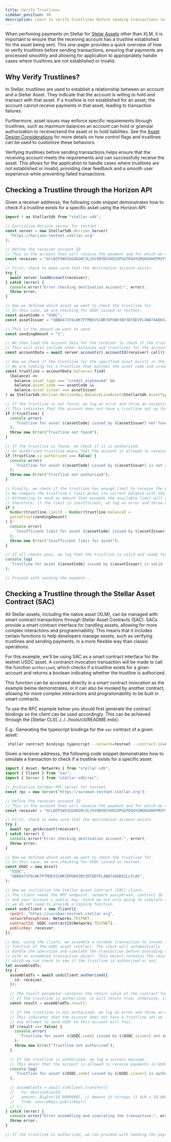 ```yaml
---
title: Verify Trustlines
sidebar_position: 40
description: Learn to verify trustlines before sending transactions to Stellar.
---
```



When perfoming payments on Stellar for [Stelar Assets](../../../../docs/tokens) other than XLM, it is important to ensure that the receiving account has a trustline established for the asset being sent. This one-pager provides a quick overview of how to verify trustlines before sending transactions, ensuring that payments are processed smoothly and allowing for application to appropriately handle cases where trustlines are not established or invalid.

## Why Verify Trustlines?

In Stellar, trustlines are used to establish a relationship between an account and a Stellar Asset. They indicate that the account is willing to hold and transact with that asset. If a trustline is not established for an asset, the account cannot receive payments in that asset, leading to transaction failures.

Furthermore, asset issues may enforce specific requirements through trustlines, such as maximum balances an account can hold or granular authorization to receive/send the asset or to hold liabilities. See the [Asset Design Considerations](../../../../docs/tokens/control-asset-access.mdx) for more details on how control flags and trustlines can be used to customize these behaviors.

Verifying trustlines before sending transactions helps ensure that the receiving account meets the requirements and can successfully receive the asset. This allows for the application to handle cases where trustlines are not established or invalid, providing clear feedback and a smooth user experience while preventing failed transactions.

## Checking a Trustline through the Horizon API

Given a receiver addresss, the following code snippet demonstrates how to check if a trustline exists for a specific asset using the Horizon API:

<CodeExample>

```js
import * as StellarSdk from "stellar-sdk";

// Initialize Horizon server for testnet
const server = new StellarSdk.Horizon.Server(
  "https://horizon-testnet.stellar.org"
);

// Define the receiver account ID
// This is the account that will receive the payment and for which we will check the trustline.
const receiver = "GCLNZP3WX3GG4D2HC3L2VVXNYBSVHO2OPGGTDQ4YGBQOUXHHTM3FSBNH";

// First, check to make sure that the destination account exists.
try {
  await server.loadAccount(receiver);
} catch (error) {
  console.error("Error checking destination account:", error);
  throw error;
}

// Now we defined which asset we want to check the trustline for.
// In this case, we are checking for USDC issued in testnet.
const assetCode = "USDC";
const assetIssuer = "GBBD47IF6LWK7P7MDEVSCWR7DPUWV3NY3DTQEVFL4NAT4AQH3ZLLFLA5";

// This is the amount we want to send.
const sendingAmount = "1";

// We then load the account data for the receiver to check if the trustline exists.
// This will also include other balances and trustlines for the account.
const accountData = await server.accounts().accountId(receiver).call();

// Now we check if the trustline for the specified asset exists in the account data.
// We are looking for a trustline that matches the asset code and issuer.
const trustline = accountData.balances.find(
  (balance) =>
    balance.asset_type === "credit_alphanum4" &&
    balance.asset_code === assetCode &&
    balance.asset_issuer === assetIssuer
) as StellarSdk.Horizon.HorizonApi.BalanceLineAsset<StellarSdk.AssetType.credit4>;

// If the trustline is not found, we log an error and throw an exception.
// This indicates that the account does not have a trustline set up for the specified asset.
if (!trustline) {
  console.error(
    `Trustline for asset ${assetCode} issued by ${assetIssuer} not found for account ${receiver}.`
  );
  throw new Error("Trustline not found");
}

// If the trustline is found, we check if it is authorized.
// An authorized trustline means that the account is allowed to receive payments.
if (trustline.is_authorized === false) {
  console.error(
    `Trustline for asset ${assetCode} issued by ${assetIssuer} is not authorized for account ${receiver}.`
  );
  throw new Error("Trustline not authorized");
}

// Finally, we check if the trustline has enough limit to receive the payment.
// We compare the trustline's limit minus its current balance with the amount we want to send.
// Attempting to send an amount that exceeds the available limit will result in a failed transaction,
// therefore, if the limit is insufficient, we log an error and throw an exception.
if (
  Number(trustline.limit) - Number(trustline.balance) <
  parseFloat(sendingAmount)
) {
  console.error(
    `Insufficient limit for asset ${assetCode} issued by ${assetIssuer} in account ${receiver}.`
  );
  throw new Error("Insufficient limit for asset");
}

// If all checks pass, we log that the trustline is valid and ready for payment.
console.log(
  `Trustline for asset ${assetCode} issued by ${assetIssuer} is valid for account ${receiver}.`
);

// Proceed with sending the payment...
```

</CodeExample>

## Checking a Trustline through the Stellar Asset Contract (SAC)

All Stellar assets, including the native asset (XLM), can be managed with smart contract transactions through Stellar Asset Contracts (SAC). SACs provide a smart contract interface for handling assets, allowing for more complex interactions and programmability. This means that it includes certain functions to help developers manage assets, such as verifying trustlines and sending payments, in a more flexible way than classic operations.

For this example, we'll be using SAC as a smart contract interface for the testnet USDC asset. A contranct invocation transaction will be made to call the function `authorized`, which checks if a trustline exists for a given account and returns a boolean indicating whether the trustline is authorized.

This function can be accessed directly in a smart contract invocation as the example below demonstrates, or it can also be invoked by another contract, allowing for more complex interactions and programmability to be built in smart contracts.

<Alert>
  To use the RPC example below you should first generate the contract bindings so the
  client can be used accordingly. This can be achieved through the [Stellar
  CLI](../../../tools/cli/README.mdx).

E.g.: Generating the typescript bindings for the `sac` contract of a given asset:

```bash
 stellar contract bindings typescript --network=testnet --contract-id=CBIELTK6YBZJU5UP2WWQEUCYKLPU6AUNZ2BQ4WWFEIE3USCIHMXQDAMA --output-dir=./bindings
```

</Alert>

Given a receiver addresss, the following code snippet demonstrates how to simulate a transaction to check if a trustline exists for a specific asset:

<CodeExample>

```js
import { Asset, Networks } from "stellar-sdk";
import { Client } from "sac";
import { Server } from "stellar-sdk/rpc";

// Initialize Soroban RPC server for testnet
const rpc = new Server("https://soroban-testnet.stellar.org");

// Define the receiver account ID
// This is the account that will receive the payment and for which we will check the trustline.
const receiver = "GCLNZP3WX3GG4D2HC3L2VVXNYBSVHO2OPGGTDQ4YGBQOUXHHTM3FSBNH";

// First, check to make sure that the destination account exists.
try {
  await rpc.getAccount(receiver);
} catch (error) {
  console.error("Error checking destination account:", error);
  throw error;
}

// Now we defined which asset we want to check the trustline for.
// In this case, we are checking for USDC issued in testnet.
const USDC = new Asset(
  "USDC",
  "GBBD47IF6LWK7P7MDEVSCWR7DPUWV3NY3DTQEVFL4NAT4AQH3ZLLFLA5",
);

// Now we initialize the Stellar Asset Contract (SAC) client.
// The client needs the RPC endpoint, network passphrase, contract ID for the asset,
// and your account's public key. Since we are only going to simulate the transaction,
// we do not need to provide a signing function.
const usdcClient = new Client({
  rpcUrl: "https://soroban-testnet.stellar.org",
  networkPassphrase: Networks.TESTNET,
  contractId: USDC.contractId(Networks.TESTNET),
  publicKey: receiver,
});

// Now, using the client, we assemble a soroban transaction to invoke the transfer
// function of the USDC asset contract. The cient will automatically
// bundle the operation and simulate the transaction before providing us
// with an assembled transaction object. This object contains the result of the simulation,
// which we can check to see if the trustline is authorized or not.
let assembledTx;
try {
  assembledTx = await usdcClient.authorized({
    id: receiver,
  });

  // The result parameter contains the return value of the contract function.
  // If the trustline is authorized, it will return true; otherwise, it will return false.
  const result = assembledTx.result;

  // If the trustline is not authorized, we log an error and throw an exception.
  // This indicates that the account does not have a trustline set up for the specified asset and
  // any attempt to send USDC to this account will fail.
  if (result === false) {
    console.error(
      `Trustline for asset ${USDC.code} issued by ${USDC.issuer} not authorized for account ${receiver}.`,
    );
    throw new Error("Trustline not authorized");
  }

  // If the trustline is authorized, we log a success message.
  // This means that the account is allowed to receive payments in USDC.
  console.log(
    `Trustline for asset ${USDC.code} issued by ${USDC.issuer} is authorized for account ${receiver}.`,
  );

  // assembledTx = await xlmClient.transfer({
  //   to: destinationId,
  //   amount: BigInt(10_0000000), // Amount in stroops (1 XLM = 10,000,000 stroops)
  //   from: sourceKeys.publicKey(),
  // });
} catch (error) {
  console.error("Error assembling and simulating the transaction:", error);
  throw error;
}

// If the trustline is authorized, we can proceed with sending the payment...
```

</CodeExample>
